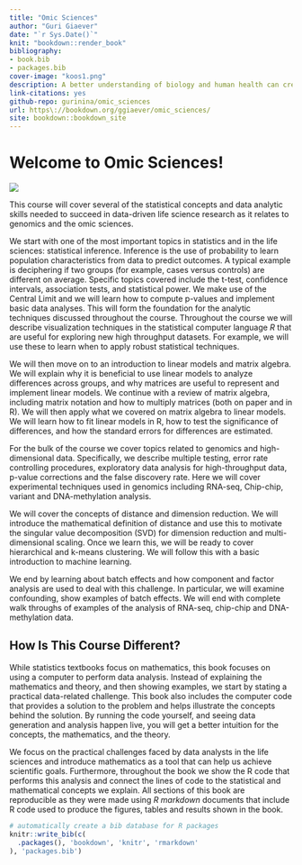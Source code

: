 ```yaml
--- 
title: "Omic Sciences"
author: "Guri Giaever"
date: "`r Sys.Date()`"
knit: "bookdown::render_book"
bibliography:
- book.bib
- packages.bib
cover-image: "koos1.png"
description: A better understanding of biology and human health can create breakthroughs in disease treatment and introduces the prospect of personalized medicine. This course will begin with an introduction and review of the general principals of genomics and molecular biology. You will then explore in detail the key genomic technologies and computational approaches that are driving advances in prognostics, diagnostics, and treatment. Learn how scientists sequence, assemble, and analyze the function and structure of genomes. Explore methods for determining the heritability of traits & diseases by studying the larger population, and learn how gene identification can help identify targets for therapeutic intervention. Explore how you could use personal genomics to manage your health.  
link-citations: yes
github-repo: gurinina/omic_sciences
url: https\://bookdown.org/ggiaever/omic_sciences/
site: bookdown::bookdown_site
---
```


# Welcome to Omic Sciences!

![](figure/koos1.png)

This course will cover several of the statistical concepts and data
analytic skills needed to succeed in data-driven life science
research as it relates to genomics and the omic sciences.

We start with one of the most important topics in statistics and in
the life sciences: statistical inference. Inference is the use of
probability to learn population characteristics from data to predict outcomes. 
A typical example is deciphering if two groups (for example, cases versus controls) 
are different on average. Specific topics covered include the t-test,
confidence intervals, association tests, and statistical power. 
We make use of the Central Limit and we will learn how to compute p-values 
and implement basic data analyses. This will form the foundation
for the analytic techniques discussed throughout the course. 
Throughout the course we will describe visualization techniques 
in the statistical computer language *R* that
are useful for exploring new high throughput datasets. For example, we will use 
these to learn when to apply robust statistical techniques.

We will then move on to an introduction to linear models and matrix
algebra. We will explain why it is beneficial to use linear models to
analyze differences across groups, and why matrices are useful to
represent and implement linear models. We continue with a review of
matrix algebra, including matrix notation and how to multiply matrices
(both on paper and in R). We will then apply what we covered on matrix
algebra to linear models. We will learn how to fit linear models in R,
how to test the significance of differences, and how the standard
errors for differences are estimated. 

For the bulk of the course we cover topics related to genomics and
high-dimensional data. Specifically, we describe multiple testing,
error rate controlling procedures, exploratory data analysis for
high-throughput data, p-value corrections and the false discovery
rate. Here we will cover experimental techniques used in genomics including
RNA-seq, Chip-chip, variant and DNA-methylation analysis. 

We will cover the concepts of distance and dimension reduction. We
will introduce the mathematical definition of distance and use this to
motivate the singular value decomposition (SVD) for dimension
reduction and multi-dimensional scaling. Once we learn this, we will
be ready to cover hierarchical and k-means clustering. We will follow
this with a basic introduction to machine learning.

We end by learning about batch effects and how component and factor
analysis are used to deal with this challenge. In particular, we will
examine confounding, show examples of batch effects. We will end with complete
walk throughs of examples of the analysis of RNA-seq, chip-chip and 
DNA-methylation data.

## How Is This Course Different?

While statistics textbooks focus on mathematics, this book focuses on
using a computer to perform data analysis. Instead of explaining the
mathematics and theory, and then showing examples, we start by stating
a practical data-related challenge. This book also includes the computer code that 
provides a solution to the problem and helps illustrate the
concepts behind the solution. By running the code yourself, and seeing
data generation and analysis happen live, you will get a better
intuition for the concepts, the mathematics, and the theory.

We focus on the practical challenges faced by data analysts in the
life sciences and introduce mathematics as a tool that can help us
achieve scientific goals. Furthermore, throughout the book we show the
R code that performs this analysis and connect the lines of code to
the statistical and mathematical concepts we explain. All sections of
this book are reproducible as they were made using *R markdown*
documents that include R code used to produce the figures, tables and
results shown in the book.

```r
# automatically create a bib database for R packages
knitr::write_bib(c(
  .packages(), 'bookdown', 'knitr', 'rmarkdown'
), 'packages.bib')
```
